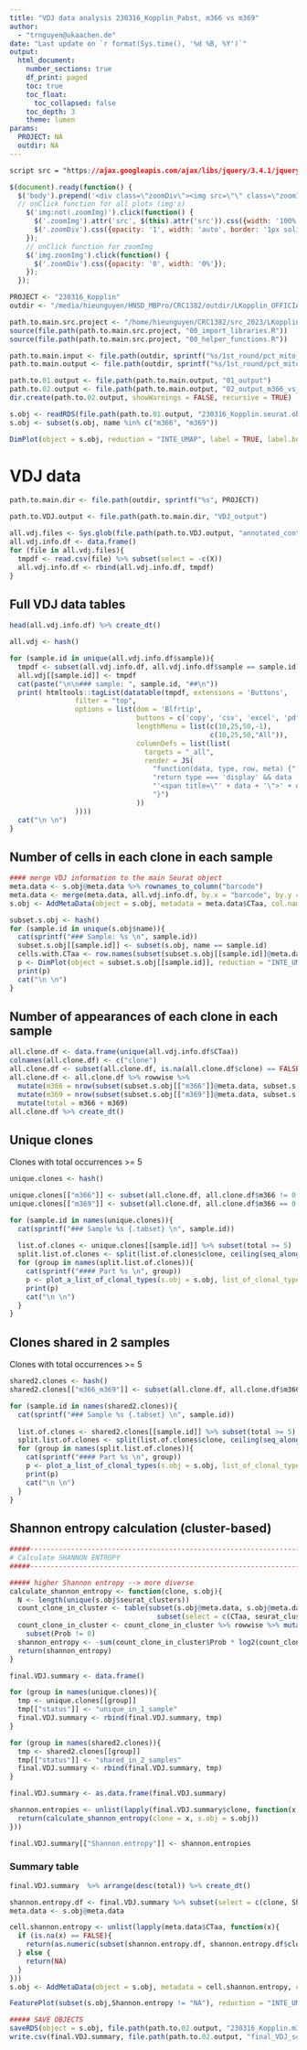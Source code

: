 ```yaml
---
title: "VDJ data analysis 230316_Kopplin_Pabst, m366 vs m369"
author:
  - "trnguyen@ukaachen.de"
date: "Last update on `r format(Sys.time(), '%d %B, %Y')`"
output:
  html_document:
    number_sections: true
    df_print: paged
    toc: true
    toc_float:
      toc_collapsed: false
    toc_depth: 3
    theme: lumen
params:
  PROJECT: NA
  outdir: NA
---
```

  
  
```css
script src = "https://ajax.googleapis.com/ajax/libs/jquery/3.4.1/jquery.min.js"
```

```js
$(document).ready(function() {
  $('body').prepend('<div class=\"zoomDiv\"><img src=\"\" class=\"zoomImg\"></div>');
  // onClick function for all plots (img's)
    $('img:not(.zoomImg)').click(function() {
      $('.zoomImg').attr('src', $(this).attr('src')).css({width: '100%'});
      $('.zoomDiv').css({opacity: '1', width: 'auto', border: '1px solid white', borderRadius: '5px', position: 'fixed', top: '50%', left: '50%', marginRight: '-50%', transform: 'translate(-50%, -50%)', boxShadow: '0px 0px 50px #888888', zIndex: '50', overflow: 'auto', maxHeight: '100%'});
    });
    // onClick function for zoomImg
    $('img.zoomImg').click(function() {
      $('.zoomDiv').css({opacity: '0', width: '0%'}); 
    });
  });
```

<style type="text/css">
    div.datatables { height: auto !important;}
</style>


```r
PROJECT <- "230316_Kopplin"
outdir <- "/media/hieunguyen/HNSD_MBPro/CRC1382/outdir/LKopplin_OFFICIAL"

path.to.main.src.project <- "/home/hieunguyen/CRC1382/src_2023/LKopplin/230316_Kopplin"
source(file.path(path.to.main.src.project, "00_import_libraries.R"))
source(file.path(path.to.main.src.project, "00_helper_functions.R"))

path.to.main.input <- file.path(outdir, sprintf("%s/1st_round/pct_mito_10_1", PROJECT))
path.to.main.output <- file.path(outdir, sprintf("%s/1st_round/pct_mito_10_1/data_analysis", PROJECT))

path.to.01.output <- file.path(path.to.main.output, "01_output")
path.to.02.output <- file.path(path.to.main.output, "02_output_m366_vs_m369")
dir.create(path.to.02.output, showWarnings = FALSE, recursive = TRUE)

s.obj <- readRDS(file.path(path.to.01.output, "230316_Kopplin.seurat.obj.removed.14_15_16.integrated.rds"))
s.obj <- subset(s.obj, name %in% c("m366", "m369"))
```


```r
DimPlot(object = s.obj, reduction = "INTE_UMAP", label = TRUE, label.box = FALSE, label.size = 8, split.by = "name", ncol = 2)
```

# VDJ data

```r
path.to.main.dir <- file.path(outdir, sprintf("%s", PROJECT))

path.to.VDJ.output <- file.path(path.to.main.dir, "VDJ_output")

all.vdj.files <- Sys.glob(file.path(path.to.VDJ.output, "annotated_contigs_clonaltype_*.csv"))
all.vdj.info.df <- data.frame()
for (file in all.vdj.files){
  tmpdf <- read.csv(file) %>% subset(select = -c(X)) 
  all.vdj.info.df <- rbind(all.vdj.info.df, tmpdf)
}
```

## Full VDJ data tables {.tabset}
```r
head(all.vdj.info.df) %>% create_dt()

all.vdj <- hash()
```

```r
for (sample.id in unique(all.vdj.info.df$sample)){
  tmpdf <- subset(all.vdj.info.df, all.vdj.info.df$sample == sample.id)
  all.vdj[[sample.id]] <- tmpdf
  cat(paste("\n\n### sample: ", sample.id, "##\n"))
  print( htmltools::tagList(datatable(tmpdf, extensions = 'Buttons',
                filter = "top",
                options = list(dom = 'Blfrtip',
                               buttons = c('copy', 'csv', 'excel', 'pdf', 'print'),
                               lengthMenu = list(c(10,25,50,-1),
                                                 c(10,25,50,"All")),
                               columnDefs = list(list(
                                 targets = "_all",
                                 render = JS(
                                   "function(data, type, row, meta) {",
                                   "return type === 'display' && data != null && data.length > 100 ?",
                                   "'<span title=\"' + data + '\">' + data.substr(0, 100) + '...</span>' : data;",
                                   "}")
                               ))
                ))))
  cat("\n \n")
}
```


## Number of cells in each clone in each sample {.tabset}
```r
#### merge VDJ information to the main Seurat object
meta.data <- s.obj@meta.data %>% rownames_to_column("barcode")
meta.data <- merge(meta.data, all.vdj.info.df, by.x = "barcode", by.y = "barcode", all.x = TRUE)
s.obj <- AddMetaData(object = s.obj, metadata = meta.data$CTaa, col.name = "CTaa")

subset.s.obj <- hash()
for (sample.id in unique(s.obj$name)){
  cat(sprintf("### Sample: %s \n", sample.id))
  subset.s.obj[[sample.id]] <- subset(s.obj, name == sample.id)  
  cells.with.CTaa <- row.names(subset(subset.s.obj[[sample.id]]@meta.data, is.na(subset.s.obj[[sample.id]]@meta.data$CTaa) == FALSE))
  p <- DimPlot(object = subset.s.obj[[sample.id]], reduction = "INTE_UMAP", cells.highlight = cells.with.CTaa, pt.size = 0.8, cols.highlight = "red") + ggtitle(sprintf("Sample: %s, # cells with clone: %s, Total # cells: %s , percentage = %s:", sample.id, length(cells.with.CTaa), length(colnames(subset.s.obj[[sample.id]])), round(100*length(cells.with.CTaa)/length(colnames(subset.s.obj[[sample.id]])), 3))) + theme(legend.position = "none")
  print(p)
  cat("\n \n")
}


```

## Number of appearances of each clone in each sample
```r
all.clone.df <- data.frame(unique(all.vdj.info.df$CTaa))
colnames(all.clone.df) <- c("clone")
all.clone.df <- subset(all.clone.df, is.na(all.clone.df$clone) == FALSE)
all.clone.df <- all.clone.df %>% rowwise %>% 
  mutate(m366 = nrow(subset(subset.s.obj[["m366"]]@meta.data, subset.s.obj[["m366"]]@meta.data$CTaa == clone))) %>%
  mutate(m369 = nrow(subset(subset.s.obj[["m369"]]@meta.data, subset.s.obj[["m369"]]@meta.data$CTaa == clone))) %>%
  mutate(total = m366 + m369)
all.clone.df %>% create_dt()
```

## Unique clones

Clones with total occurrences >= 5

```r
unique.clones <- hash()

unique.clones[["m366"]] <- subset(all.clone.df, all.clone.df$m366 != 0 & all.clone.df$m369 == 0)
unique.clones[["m369"]] <- subset(all.clone.df, all.clone.df$m366 == 0 & all.clone.df$m369 != 0)
```


```r
for (sample.id in names(unique.clones)){
  cat(sprintf("### Sample %s {.tabset} \n", sample.id))
  
  list.of.clones <- unique.clones[[sample.id]] %>% subset(total >= 5)
  split.list.of.clones <- split(list.of.clones$clone, ceiling(seq_along(list.of.clones$clone) / 6))
  for (group in names(split.list.of.clones)){
    cat(sprintf("#### Part %s \n", group))
    p <- plot_a_list_of_clonal_types(s.obj = s.obj, list_of_clonal_types = split.list.of.clones[[group]], sample.id1 = "m366", sample.id2 = "m369")
    print(p)
    cat("\n \n")
  }
}

```

## Clones shared in 2 samples
Clones with total occurrences >= 5

```r
shared2.clones <- hash()
shared2.clones[["m366_m369"]] <- subset(all.clone.df, all.clone.df$m366 != 0 & all.clone.df$m369 != 0 )
```

```r
for (sample.id in names(shared2.clones)){
  cat(sprintf("### Sample %s {.tabset} \n", sample.id))
  
  list.of.clones <- shared2.clones[[sample.id]] %>% subset(total >= 5)
  split.list.of.clones <- split(list.of.clones$clone, ceiling(seq_along(list.of.clones$clone) / 6))
  for (group in names(split.list.of.clones)){
    cat(sprintf("#### Part %s \n", group))
    p <- plot_a_list_of_clonal_types(s.obj = s.obj, list_of_clonal_types = split.list.of.clones[[group]], sample.id1 = "m366", sample.id2 = "m369")
    print(p)
    cat("\n \n")
  }
}

```



## Shannon entropy calculation (cluster-based)
```r
#####----------------------------------------------------------------------#####
# Calculate SHANNON ENTROPY
#####----------------------------------------------------------------------#####

##### higher Shannon entropy --> more diverse
calculate_shannon_entropy <- function(clone, s.obj){
  N <- length(unique(s.obj$seurat_clusters))
  count_clone_in_cluster <- table(subset(s.obj@meta.data, s.obj@meta.data$CTaa == clone) %>% 
                                    subset(select = c(CTaa, seurat_clusters))) %>%  as.data.frame()
  count_clone_in_cluster <- count_clone_in_cluster %>% rowwise %>% mutate(Prob = Freq / sum(count_clone_in_cluster$Freq)) %>%
    subset(Prob != 0)
  shannon_entropy <- -sum(count_clone_in_cluster$Prob * log2(count_clone_in_cluster$Prob))/log2(N)
  return(shannon_entropy)
}

final.VDJ.summary <- data.frame()

for (group in names(unique.clones)){
  tmp <- unique.clones[[group]]
  tmp[["status"]] <- "unique_in_1_sample"
  final.VDJ.summary <- rbind(final.VDJ.summary, tmp)
}

for (group in names(shared2.clones)){
  tmp <- shared2.clones[[group]]
  tmp[["status"]] <- "shared_in_2_samples"
  final.VDJ.summary <- rbind(final.VDJ.summary, tmp)
}

final.VDJ.summary <- as.data.frame(final.VDJ.summary)

shannon.entropies <- unlist(lapply(final.VDJ.summary$clone, function(x){
  return(calculate_shannon_entropy(clone = x, s.obj = s.obj))
}))

final.VDJ.summary[["Shannon.entropy"]] <- shannon.entropies
```

### Summary table 
```r
final.VDJ.summary  %>% arrange(desc(total)) %>% create_dt()
```

```r
shannon.entropy.df <- final.VDJ.summary %>% subset(select = c(clone, Shannon.entropy))
meta.data <- s.obj@meta.data

cell.shannon.entropy <- unlist(lapply(meta.data$CTaa, function(x){
  if (is.na(x) == FALSE){
    return(as.numeric(subset(shannon.entropy.df, shannon.entropy.df$clone == x)$Shannon.entropy))  
  } else {
    return(NA)
  }
}))
s.obj <- AddMetaData(object = s.obj, metadata = cell.shannon.entropy, col.name= "Shannon.entropy")

FeaturePlot(subset(s.obj,Shannon.entropy != "NA"), reduction = "INTE_UMAP", features = c("Shannon.entropy"))
```


```r
##### SAVE OBJECTS 
saveRDS(object = s.obj, file.path(path.to.02.output, "230316_Kopplin.m366_m369.seurat.obj.addedShannonEntropy.rds"))
write.csv(final.VDJ.summary, file.path(path.to.02.output, "final_VDJ_summary.csv"))
```


```r
```
